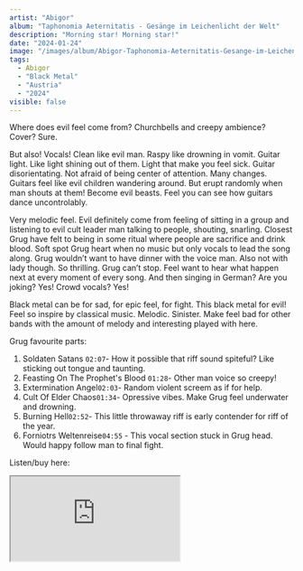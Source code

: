 ```yaml
---
artist: "Abigor"
album: "Taphonomia Aeternitatis - Ges​ä​nge im Leichenlicht der Welt"
description: "Morning star! Morning star!"
date: "2024-01-24"
image: "/images/album/Abigor-Taphonomia-Aeternitatis-Gesange-im-Leichenlicht-der-Welt.jpg"
tags:
  - Abigor
  - "Black Metal"
  - "Austria"
  - "2024"
visible: false
---
```


Where does evil feel come from? Churchbells and creepy ambience? Cover? Sure.

But also! Vocals! Clean like evil man. Raspy like drowning in vomit. Guitar light. Like light shining out of them. Light that make you feel sick. Guitar disorientating. Not afraid of being center of attention. Many changes. Guitars feel like evil children wandering around. But erupt randomly when man shouts at them! Become evil beasts. Feel you can see how guitars dance uncontrolably.

Very melodic feel. Evil definitely come from feeling of sitting in a group and listening to evil cult leader man talking to people, shouting, snarling. Closest Grug have felt to being in some ritual where people are sacrifice and drink blood. Soft spot Grug heart when no music but only vocals to lead the song along. Grug wouldn’t want to have dinner with the voice man. Also not with lady though. So thrilling. Grug can’t stop. Feel want to hear what happen next at every moment of every song. And then singing in German? Are you joking? Yes! Crowd vocals? Yes!

Black metal can be for sad, for epic feel, for fight. This black metal for evil! Feel so inspire by classical music. Melodic. Sinister. Make feel bad for other bands with the amount of melody and interesting played with here.

Grug favourite parts:

1. Soldaten Satans `02:07`- How it possible that riff sound spiteful? Like sticking out tongue and taunting.
1. Feasting On The Prophet's Blood `01:28`- Other man voice so creepy!
1. Extermination Angel`02:03`- Random violent screem as if for help.
1. Cult Of Elder Chaos`01:34`- Opressive vibes. Make Grug feel underwater and drowning.
1. Burning Hell`02:52`- This little throwaway riff is early contender for riff of the year.
1. Forniotrs Weltenreise`04:55` - This vocal section stuck in Grug head. Would happy follow man to final fight.

Listen/buy here:

<iframe
  style={{ border: "0", width: "350px", height: "720px" }}
  src="https://bandcamp.com/EmbeddedPlayer/album=186028984/size=large/bgcol=333333/linkcol=ffffff/transparent=true/"
  seamless>
  <a href="https://luzifer.bandcamp.com/album/taphonomia-aeternitatis-ges-nge-im-leichenlicht-der-welt">
    Taphonomia Aeternitatis - Ges​ä​nge im Leichenlicht der Welt by Abigor
  </a>
</iframe>
